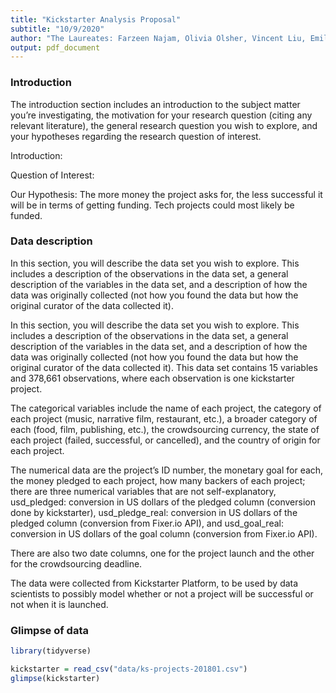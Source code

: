 ```yaml
---
title: "Kickstarter Analysis Proposal"
subtitle: "10/9/2020"
author: "The Laureates: Farzeen Najam, Olivia Olsher, Vincent Liu, Emile Therrien"
output: pdf_document
---
```


### Introduction
The introduction section includes an introduction to the subject matter you’re investigating, the motivation for your research question (citing any relevant literature), the general research question you wish to explore, and your hypotheses regarding the research question of interest.

Introduction:

Question of Interest:

Our Hypothesis:
The more money the project asks for, the less successful it will be in terms of 
getting funding. 
Tech projects could most likely be funded.


### Data description

In this section, you will describe the data set you wish to explore. This includes a description of the observations in the data set, a general description of the variables in the data set, and a description of how the data was originally collected (not how you found the data but how the original curator of the data collected it).

In this section, you will describe the data set you wish to explore. This includes a description of the observations in the data set, a general description of the variables in the data set, and a description of how the data was originally collected (not how you found the data but how the original curator of the data collected it).
This data set contains 15 variables and 378,661 observations, where each observation is one kickstarter project.

The categorical variables include the name of each project, the category of each project (music, narrative film, restaurant, etc.), a broader category of each (food, film, publishing, etc.), the crowdsourcing currency, the state of each project (failed, successful, or cancelled), and the country of origin for each project.

The numerical data are the project’s ID number, the monetary goal for each, the money pledged to each project, how many backers of each project; there are three numerical variables that are not self-explanatory, usd_pledged: conversion in US dollars of the pledged column (conversion done by kickstarter), usd_pledge_real: conversion in US dollars of the pledged column (conversion from Fixer.io API), and usd_goal_real: conversion in US dollars of the goal column (conversion from Fixer.io API).

There are also two date columns, one for the project launch and the other for the crowdsourcing deadline.

The data were collected from Kickstarter Platform, to be used by data scientists to possibly model whether or not a project will be successful or not when it is launched.


### Glimpse of data

```r
library(tidyverse)

kickstarter = read_csv("data/ks-projects-201801.csv")
glimpse(kickstarter)

```

